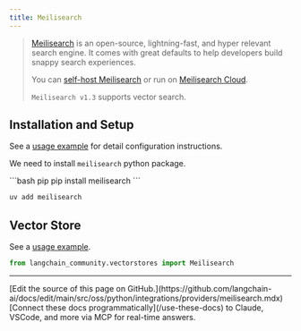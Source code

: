 ```yaml
---
title: Meilisearch
---
```


> [Meilisearch](https://meilisearch.com) is an open-source, lightning-fast, and hyper
> relevant search engine.
> It comes with great defaults to help developers build snappy search experiences.
>
> You can [self-host Meilisearch](https://www.meilisearch.com/docs/learn/getting_started/installation#local-installation)
> or run on [Meilisearch Cloud](https://www.meilisearch.com/pricing).
>
>`Meilisearch v1.3` supports vector search.

## Installation and Setup

See a [usage example](/oss/python/integrations/vectorstores/meilisearch) for detail configuration instructions.


We need to install `meilisearch` python package.

<CodeGroup>
```bash pip
pip install meilisearch
```

```bash uv
uv add meilisearch
```
</CodeGroup>

## Vector Store

See a [usage example](/oss/python/integrations/vectorstores/meilisearch).

```python
from langchain_community.vectorstores import Meilisearch
```

---

<Callout icon="pen-to-square" iconType="regular">
    [Edit the source of this page on GitHub.](https://github.com/langchain-ai/docs/edit/main/src/oss/python/integrations/providers/meilisearch.mdx)
</Callout>
<Tip icon="terminal" iconType="regular">
    [Connect these docs programmatically](/use-these-docs) to Claude, VSCode, and more via MCP for    real-time answers.
</Tip>
